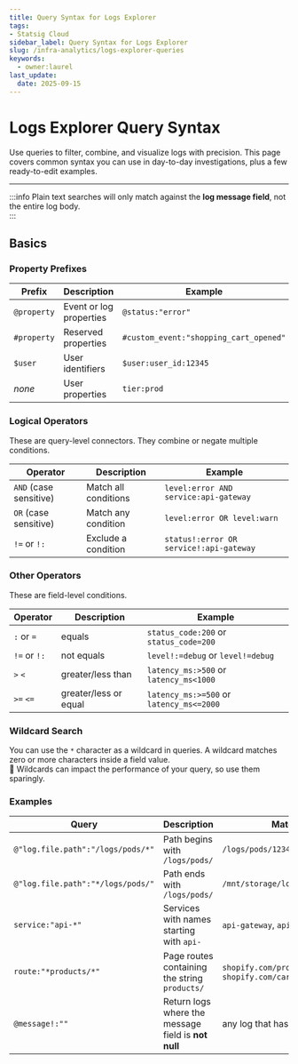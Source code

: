 ```yaml
---
title: Query Syntax for Logs Explorer
tags:
- Statsig Cloud 
sidebar_label: Query Syntax for Logs Explorer
slug: /infra-analytics/logs-explorer-queries
keywords:
  - owner:laurel
last_update:
  date: 2025-09-15
---
```


# Logs Explorer Query Syntax

Use queries to filter, combine, and visualize logs with precision. This page covers common syntax you can use in day-to-day investigations, plus a few ready-to-edit examples.

---

:::info
Plain text searches will only match against the **log message field**, not the entire log body.  
::: 

## Basics

### Property Prefixes
| Prefix     | Description             | Example                 |
|------------|-------------------------|-------------------------|
| `@property`| Event or log properties | `@status:"error"`         |
| `#property`| Reserved properties       | `#custom_event:"shopping_cart_opened"`     |
| `$user`    | User identifiers        | `$user:user_id:12345`   |
| *none*     | User properties         | `tier:prod`             |

### Logical Operators
These are query-level connectors. They combine or negate multiple conditions.

| Operator | Description            | Example                                   |
|----------|------------------------|-------------------------------------------|
| `AND` (case sensitive)  | Match all conditions   | `level:error AND service:api-gateway`     |
| `OR` (case sensitive)     | Match any condition    | `level:error OR level:warn`               |
| `!=` or `!:`   | Exclude a condition    | `status!:error OR service!:api-gateway`     |


### Other Operators
These are field-level conditions.

| Operator     | Description           | Example                  |
|--------------|-----------------------|--------------------------|
| `:` or `=`   | equals                | `status_code:200` or `status_code=200` |
| `!=` or `!:` | not equals            | `level!:=debug` or `level!=debug`      |
| `>` `<`      | greater/less than   | `latency_ms:>500` or `latency_ms<1000` |
| `>=` `<=`    | greater/less or equal | `latency_ms:>=500` or `latency_ms<=2000` |

### Wildcard Search

You can use the `*` character as a wildcard in queries. A wildcard matches zero or more characters inside a field value.  
🐌 Wildcards can impact the performance of your query, so use them sparingly.

### Examples

| Query                                | Description                                        | Matches                                   |
|--------------------------------------|----------------------------------------------------|-------------------------------------------|
| `@"log.file.path":"/logs/pods/*"`    | Path begins with `/logs/pods/`                     | `/logs/pods/1234/stdout.log`              |
| `@"log.file.path":"*/logs/pods/"`    | Path ends with `/logs/pods/`                       | `/mnt/storage/logs/pods/`                 |
| `service:"api-*"`                      | Services with names starting with `api-`           | `api-gateway`, `api-auth`                 |
| `route:"*products/*"`                  | Page routes containing the string `products/`         | `shopify.com/products/tshirts`, `shopify.com/cart/products/view`  |
| `@message!:""`                        | Return logs where the message field is **not null**| any log that has a `message` field        |
